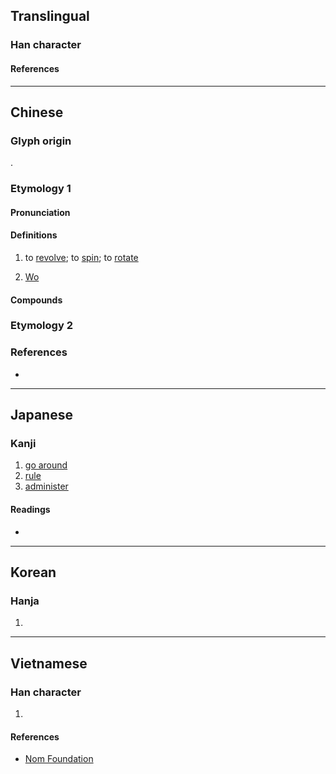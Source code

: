 {{character info/new}}
==Translingual==

===Han character===
{{Han char|rn=68|rad=斗|as=10|sn=14|four=48440|canj=JJOYJ|ids=⿸龺⿱人斗}}

====References====
{{Han ref|kx=0478.230|dkj=13522|dj=0837.120|hdz=32255.070|uh=65A1}}

----

==Chinese==
{{zh-forms}}

===Glyph origin===
{{Han etym}}
{{Han compound|倝|斗|c1=p|c2=s|ls=psc}}.

===Etymology 1===

====Pronunciation====
{{zh-pron
|m=wò
|c=waat3
|mn=oa̍t/oat
|mn_note=oa̍t - vernacular (“to turn”; often written as {{zh-l|*越}}); oat - literary
|mc=y
|oc=y
|ma=
|cat=v,pn
}}

====Definitions====
{{zh-hanzi}}

# to [[revolve]]; to [[spin]]; to [[rotate]]
# {{surname|lang=zh|dot=:}} [[Wo]]

====Compounds====
{{zh-der|從中斡旋|挑茶斡刺|掀天斡地|掠脂斡肉|斡旋|斡運|斡離不|斡難河|調三斡四|迴斡|達斡爾族}}

===Etymology 2===
{{zh-see|管|v|to take [[control]] of; to be [[in charge]] of}}

===References===
* {{R:yue:Hanzi}}

----

==Japanese==

===Kanji===
{{ja-kanji|grade=9|rs=斗10}}

# [[go around]]
# [[rule]]
# [[administer]]

====Readings====
* {{ja-readings|goon=[[わち]] (wachi)|kanon=[[わつ]] (watsu)|kanyoon=[[あつ]] (atsu)|on=[[かん]] (kan)|kun=[[めぐる]] (meguru)}}

----

==Korean==

===Hanja===
{{ko-hanja|hangeul=[[알]], [[간]]|eumhun=|rv=al, gan|mr=al, kan|y=al, kan}}

# {{defn|lang=ko|sort=斗10}}

----

==Vietnamese==

===Han character===
{{vi-readings|rs=斗10|hanviet=oát}}

# {{defn|lang=vi|sort=斗10}}

====References====
* [http://nomfoundation.org/common/nom_details.php?codepoint=65a1 Nom Foundation]